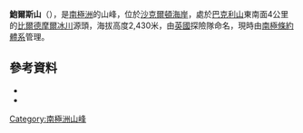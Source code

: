 {{Coord|85|0|S|164|5|E|source:GNIS|display=title}}

'''鮑爾斯山'''（{{lang-en|Mount Bowers}}），是[[南極洲|南極洲]]的山峰，位於[[沙克爾頓海岸|沙克爾頓海岸]]，處於[[巴克利山|巴克利山]]東南面4公里的[[比爾德摩爾冰川|比爾德摩爾冰川]]源頭，海拔高度2,430米，由[[英國|英國]]探險隊命名，現時由[[南極條約體系|南極條約體系]]管理。

==參考資料==
*{{cite gnis | type = antarid | id = 1754| name = Bowers, Mount | accessdate = 2011-08-08}}
*{{usgs-gazetteer|id=1754|name=Bowers, Mount}}

{{DEFAULTSORT:Mount Bowers}}
[[Category:南極洲山峰|Category:南極洲山峰]]


{{ShackletonCoast-geo-stub}}